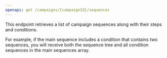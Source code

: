 ```yaml
---
openapi: get /campaigns/{campaignId}/sequences
---
```


<SnippetObjectReference objectName="Sequence" objectPath="sequence" />

This endpoint retrieves a list of campaign sequences along with their steps and conditions.

For example, if the main sequence includes a condition that contains two sequences, you will receive both the sequence tree and all condition sequences in the main sequences array.